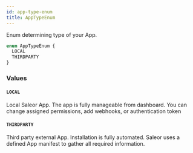 ```yaml
---
id: app-type-enum
title: AppTypeEnum
---
```


Enum determining type of your App.

```graphql
enum AppTypeEnum {
  LOCAL
  THIRDPARTY
}
```

### Values

#### `LOCAL`

Local Saleor App. The app is fully manageable from dashboard. You can change assigned permissions, add webhooks, or authentication token

#### `THIRDPARTY`

Third party external App. Installation is fully automated. Saleor uses a defined App manifest to gather all required information.
